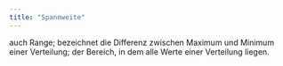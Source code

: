 ```yaml
---
title: "Spannweite"
---
```


auch Range; bezeichnet die Differenz zwischen Maximum und Minimum einer Verteilung; der Bereich, in dem alle Werte einer Verteilung liegen.



